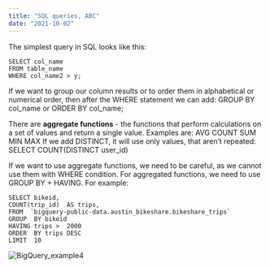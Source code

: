 ```yaml
---
title: "SQL queries, ABC"
date: "2021-10-02"
---
```

The simplest query in SQL looks like this:
```
SELECT col_name
FROM table_name
WHERE col_name2 > y;
```
If we want to group our column results or to order them in alphabetical or numerical order, then after the WHERE statement we can add:
GROUP BY col_name
or
ORDER BY col_name;

There are **aggregate functions** - the functions that perform calculations on a set of values and return a single value.
Examples are:
AVG
COUNT
SUM
MIN
MAX
If we add DISTINCT, it will use only values, that aren’t repeated:
SELECT COUNT(DISTINCT user_id)

If we want to use aggregate functions, we need to be careful, as we cannot use them with WHERE condition. For aggregated functions, we need to use GROUP BY + HAVING. For example:
```
SELECT bikeid,
COUNT(trip_id)  AS trips,
FROM  `bigquery-public-data.austin_bikeshare.bikeshare_trips`
GROUP  BY bikeid
HAVING trips >  2000
ORDER  BY trips DESC
LIMIT  10
```
![BigQuery_example4](./imgs/bigquery_4.png)
